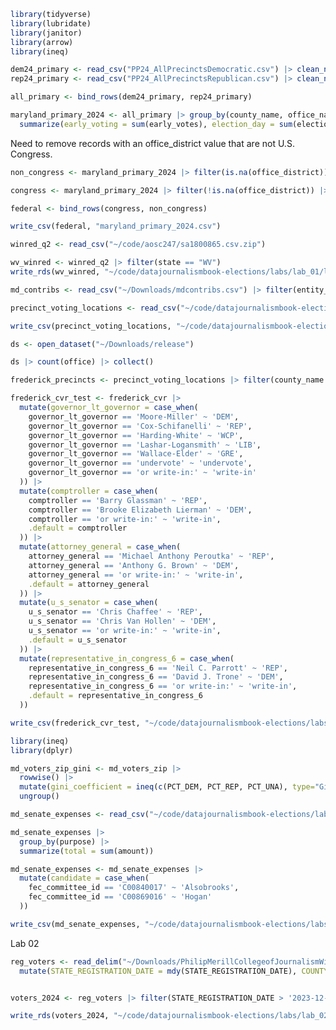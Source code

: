 ```r
library(tidyverse)
library(lubridate)
library(janitor)
library(arrow)
library(ineq)
```

```r
dem24_primary <- read_csv("PP24_AllPrecinctsDemocratic.csv") |> clean_names()
rep24_primary <- read_csv("PP24_AllPrecinctsRepublican.csv") |> clean_names()

all_primary <- bind_rows(dem24_primary, rep24_primary)
```

```r
maryland_primary_2024 <- all_primary |> group_by(county_name, office_name, office_district, candidate_name, party) |> 
  summarize(early_voting = sum(early_votes), election_day = sum(election_night_votes), absentee = sum(mail_in_ballot_1_votes), provisional = sum(provisional_votes), second_absentee = sum(mail_in_ballot_2_votes)) |> mutate(votes = early_voting + election_day + absentee + provisional + second_absentee)
```

Need to remove records with an office_district value that are not U.S. Congress.

```r
non_congress <- maryland_primary_2024 |> filter(is.na(office_district)) |> filter(!office_name == 'U.S. Congress')

congress <- maryland_primary_2024 |> filter(!is.na(office_district)) |> filter(office_name == 'U.S. Congress')

federal <- bind_rows(congress, non_congress)

write_csv(federal, "maryland_primary_2024.csv")

```

```r
winred_q2 <- read_csv("~/code/aosc247/sa1800865.csv.zip")
```

```r
wv_winred <- winred_q2 |> filter(state == "WV")
write_rds(wv_winred, "~/code/datajournalismbook-elections/labs/lab_01/lab_01.rds")
```

```r
md_contribs <- read_csv("~/Downloads/mdcontribs.csv") |> filter(entity_type == 'IND', recipient_committee_type == 'H')
```

```r
precinct_voting_locations <- read_csv("~/code/datajournalismbook-elections/data/md_polling_places_p24.csv") |> clean_names() |> mutate(election_district_precinct = str_remove(election_district_precinct_part, "-\\d+$")) |> select(-poll_id, -election_district_precinct_part, -municipalities, -board_of_education_district, -orphans_court_district, -commissioner_district) |> distinct()
```

```r
write_csv(precinct_voting_locations, "~/code/datajournalismbook-elections/labs/lab_04/data/md_precinct_voting_locations.csv")
```

```r
ds <- open_dataset("~/Downloads/release")

ds |> count(office) |> collect()
```
```r
frederick_precincts <- precinct_voting_locations |> filter(county_name == 'Frederick')

frederick_cvr_test <- frederick_cvr |> 
  mutate(governor_lt_governor = case_when(
    governor_lt_governor == 'Moore-Miller' ~ 'DEM',
    governor_lt_governor == 'Cox-Schifanelli' ~ 'REP',
    governor_lt_governor == 'Harding-White' ~ 'WCP',
    governor_lt_governor == 'Lashar-Logansmith' ~ 'LIB',
    governor_lt_governor == 'Wallace-Elder' ~ 'GRE',
    governor_lt_governor == 'undervote' ~ 'undervote',
    governor_lt_governor == 'or write-in:' ~ 'write-in'
  )) |> 
  mutate(comptroller = case_when(
    comptroller == 'Barry Glassman' ~ 'REP',
    comptroller == 'Brooke Elizabeth Lierman' ~ 'DEM',
    comptroller == 'or write-in:' ~ 'write-in',
    .default = comptroller
  )) |> 
  mutate(attorney_general = case_when(
    attorney_general == 'Michael Anthony Peroutka' ~ 'REP',
    attorney_general == 'Anthony G. Brown' ~ 'DEM',
    attorney_general == 'or write-in:' ~ 'write-in',
    .default = attorney_general
  )) |> 
  mutate(u_s_senator = case_when(
    u_s_senator == 'Chris Chaffee' ~ 'REP',
    u_s_senator == 'Chris Van Hollen' ~ 'DEM',
    u_s_senator == 'or write-in:' ~ 'write-in',
    .default = u_s_senator
  )) |> 
  mutate(representative_in_congress_6 = case_when(
    representative_in_congress_6 == 'Neil C. Parrott' ~ 'REP',
    representative_in_congress_6 == 'David J. Trone' ~ 'DEM',
    representative_in_congress_6 == 'or write-in:' ~ 'write-in',
    .default = representative_in_congress_6
  ))

write_csv(frederick_cvr_test, "~/code/datajournalismbook-elections/labs/lab_07/data/frederick_cvr.csv")

```


```r
library(ineq)
library(dplyr)

md_voters_zip_gini <- md_voters_zip |>
  rowwise() |>
  mutate(gini_coefficient = ineq(c(PCT_DEM, PCT_REP, PCT_UNA), type="Gini")) |>
  ungroup()
```

```r
md_senate_expenses <- read_csv("~/code/datajournalismbook-elections/labs/lab_05/data/md_senate_expenses.csv")
```


```r
md_senate_expenses |> 
  group_by(purpose) |> 
  summarize(total = sum(amount))
```

```r
md_senate_expenses <- md_senate_expenses |> 
  mutate(candidate = case_when(
    fec_committee_id == 'C00840017' ~ 'Alsobrooks',
    fec_committee_id == 'C00869016' ~ 'Hogan'
  ))

write_csv(md_senate_expenses, "~/code/datajournalismbook-elections/labs/lab_05/data/md_senate_expenses.csv")
```


Lab 02

```r
reg_voters <- read_delim("~/Downloads/PhilipMerillCollegeofJournalismWillisDerek/RegisteredVoterList/RegisteredVoters.txt", delim = '\t') |> 
  mutate(STATE_REGISTRATION_DATE = mdy(STATE_REGISTRATION_DATE), COUNTY_REGISTRATION_DATE = mdy(COUNTY_REGISTRATION_DATE))


voters_2024 <- reg_voters |> filter(STATE_REGISTRATION_DATE > '2023-12-31') |> select(-`...41`)

write_rds(voters_2024, "~/code/datajournalismbook-elections/labs/lab_02/data/lab_02.rds")

```

